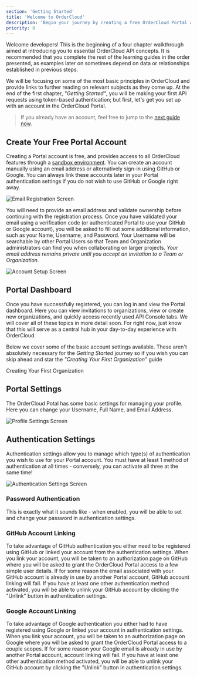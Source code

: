 ```yaml
---
section: 'Getting Started'
title: 'Welcome to OrderCloud'
description: 'Begin your journey by creating a free OrderCloud Portal account and understanding what it can do.'
priority: 0
---
```


Welcome developers! This is the beginning of a four chapter walkthrough aimed at introducing you to essential OrderCloud API concepts. It is recommended that you complete the rest of the learning guides in the order presented, as examples later on sometimes depend on data or relationships established in previous steps.

We will be focusing on some of the most basic principles in OrderCloud and provide links to further reading on relevant subjects as they come up. At the end of the first chapter, _"Getting Started"_, you will be making your first API requests using token-based authentication; but first, let's get you set up with an account in the OrderCloud Portal.

> If you already have an account, feel free to jump to the [next guide now](/learn/getting-started/creating-your-first-organization).

## Create Your Free Portal Account
Creating a Portal account is free, and provides access to all OrderCloud features through a [sandbox environment](/knowledge-base/ordercloud-environments). You can create an account manually using an email address or alternatively sign-in using GitHub or Google. You can always link these accounts later in your Portal authentication settings if you do not wish to use GitHub or Google right away.

![Email Registration Screen](/images/learn/getting-started/welcome-1.jpg)

You will need to provide an email address and validate ownership before continuing with the registration process. Once you have validated your email using a verification code (or authenticated Portal to use your GitHub or Google account), you will be asked to fill out some additional information, such as your Name, Username, and Password. Your Username will be searchable by other Portal Users so that Team and Organization administrators can find you when collaborating on larger projects. _Your email address remains private until you accept an invitation to a Team or Organization._

![Account Setup Screen](/images/learn/getting-started/welcome-2.jpg)

## Portal Dashboard
Once you have successfully registered, you can log in and view the Portal dashboard. Here you can view invitations to organizations, view or create new organizations, and quickly access recently used API Console tabs. We will cover all of these topics in more detail soon. For right now, just know that this will serve as a central hub in your day-to-day experience with OrderCloud.

Below we cover some of the basic account settings available. These aren't absolutely necessary for the _Getting Started_ journey so if you wish you can skip ahead and star the _"Creating Your First Organization"_ guide

<ContentLink to="/learn/getting-started/creating-your-first-organization" subtitle="Next Up" >Creating Your First Organization</ContentLink>

## Portal Settings
The OrderCloud Potal has some basic settings for managing your profile. Here you can change your Username, Full Name, and Email Address.

![Profile Settings Screen](/images/learn/getting-started/welcome-3.jpg)

## Authentication Settings
Authentication settings allow you to manage which type(s) of authentication you wish to use for your Portal account. You must have at least 1 method of authentication at all times - conversely, you can activate all three at the same time!

![Authentication Settings Screen](/images/learn/getting-started/welcome-4.jpg)

### Password Authentication
This is exactly what it sounds like - when enabled, you will be able to set and change your password in authentication settings.

### GitHub Account Linking
To take advantage of GitHub authentication you either need to be registered using GitHub or linked your account from the authentication settings. When you link your account, you will be taken to an authorization page on GitHub where you will be asked to grant the OrderCloud Portal access to a few simple user details. If for some reason the email associated with your GitHub account is already in use by another Portal account, GitHub account linking will fail. If you have at least one other authentication method activated, you will be able to unlink your GitHub account by clicking the "Unlink" button in authentication settings.

### Google Account Linking
To take advantage of Google authentication you either had to have registered using Google or linked your account in authentication settings. When you link your account, you will be taken to an authorization page on Google where you will be asked to grant the OrderCloud Portal access to a couple scopes. If for some reason your Google email is already in use by another Portal account, account linking will fail. If you have at least one other authentication method activated, you will be able to unlink your GitHub account by clicking the "Unlink" button in authentication settings.



